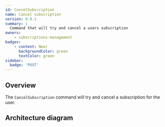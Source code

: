 ```yaml
---
id: CancelSubscription
name: Cancel subscription
version: 0.0.1
summary: |
  Command that will try and cancel a users subscription
owners:
    - subscriptions-management
badges:
    - content: New!
      backgroundColor: green
      textColor: green
sidebar:
  badge: 'POST'
---
```



## Overview

The `CancelSubscription` command will try and cancel a subscription for the user.

## Architecture diagram

<NodeGraph />

<Footer />
